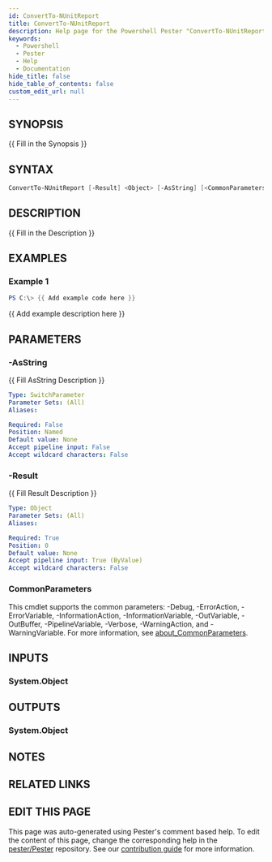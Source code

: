 ```yaml
---
id: ConvertTo-NUnitReport
title: ConvertTo-NUnitReport
description: Help page for the Powershell Pester "ConvertTo-NUnitReport" command
keywords:
  - Powershell
  - Pester
  - Help
  - Documentation
hide_title: false
hide_table_of_contents: false
custom_edit_url: null
---
```


## SYNOPSIS

{{ Fill in the Synopsis }}

## SYNTAX

```powershell
ConvertTo-NUnitReport [-Result] <Object> [-AsString] [<CommonParameters>]
```

## DESCRIPTION

{{ Fill in the Description }}

## EXAMPLES

### Example 1

```powershell
PS C:\> {{ Add example code here }}
```

{{ Add example description here }}

## PARAMETERS

### -AsString

{{ Fill AsString Description }}

```yaml
Type: SwitchParameter
Parameter Sets: (All)
Aliases:

Required: False
Position: Named
Default value: None
Accept pipeline input: False
Accept wildcard characters: False
```

### -Result

{{ Fill Result Description }}

```yaml
Type: Object
Parameter Sets: (All)
Aliases:

Required: True
Position: 0
Default value: None
Accept pipeline input: True (ByValue)
Accept wildcard characters: False
```

### CommonParameters

This cmdlet supports the common parameters: -Debug, -ErrorAction, -ErrorVariable, -InformationAction, -InformationVariable, -OutVariable, -OutBuffer, -PipelineVariable, -Verbose, -WarningAction, and -WarningVariable. For more information, see [about_CommonParameters](http://go.microsoft.com/fwlink/?LinkID=113216).

## INPUTS

### System.Object

## OUTPUTS

### System.Object

## NOTES

## RELATED LINKS

## EDIT THIS PAGE

This page was auto-generated using Pester's comment based help. To edit the content of this page, change the corresponding help in the [pester/Pester](https://github.com/pester/pester) repository. See our [contribution guide](https://github.com/pester/docs#contributing) for more information.
